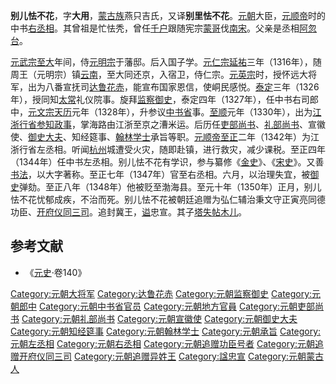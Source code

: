 '''别儿怯不花'''{{BD|？||1350年|}}，字'''大用'''，[[蒙古族|蒙古族]]燕只吉氏，又译'''别里怯不花'''。[[元朝|元朝]]大臣，[[元顺帝|元顺帝]]时的中书[[右丞相|右丞相]]。其曾祖是忙怯秃，曾任[[千户制|千户]]跟随宪宗[[蒙哥|蒙哥]]伐[[南宋|南宋]]。父亲是丞相[[阿忽台|阿忽台]]。

[[元武宗|元武宗]][[至大|至大]]年间，侍[[元明宗|元明宗]]于藩邸。后入国子学。[[元仁宗|元仁宗]][[延祐|延祐]]三年（1316年），随周王（元明宗）镇[[云南|云南]]，至大同还京，入宿卫，侍仁宗。[[元英宗|元英宗]]时，授怀远大将军，出为八番宣抚司[[达鲁花赤|达鲁花赤]]，能宣布国家恩信，使峒民感悦。[[泰定_(元朝)|泰定]]三年（1326年），授同知[[太常|太常]]礼仪院事。旋拜[[监察御史|监察御史]]，泰定四年（1327年），任中书右司郎中，[[元文宗|元文宗]][[天历_(元朝)|天历]]元年（1328年），升参议[[中书省|中书省]]事。[[至顺|至顺]]元年（1330年），出为[[江浙行省|江浙行省]][[参知政事|参知政事]]，掌海路由江浙至京之漕米运。后历任[[吏部尚书|吏部尚书]]、[[礼部尚书|礼部尚书]]、宣徽使、[[御史大夫|御史大夫]]、知经筵事、[[翰林学士|翰林学士]]承旨等职。[[元顺帝|元顺帝]][[至正|至正]]二年（1342年）为江浙行省左丞相。听闻[[杭州|杭州]]城遭受火灾，随即赴镇，进行救灾，减少课税。至正四年（1344年）任中书左丞相。别儿怯不花有学识，参与纂修《[[金史|金史]]》、《[[宋史|宋史]]》。又善[[书法|书法]]，以大字著称。至正七年（1347年）官至右丞相。六月，以治理失宜，被[[御史|御史]]弹劾。至正八年（1348年）他被贬至渤海县。至元十年（1350年）正月，别儿怯不花忧郁成疾，不治而死。别儿怯不花被朝廷追赠为弘仁辅治秉文守正寅亮同德功臣、[[开府仪同三司|开府仪同三司]]。追封冀王，[[谥|谥]]忠宣。其子[[塔失帖木儿_(平章政事)|塔失帖木儿]]。

==参考文献==
* 《[[元史|元史]]·卷140》

[[Category:元朝大将军|Category:元朝大将军]]
[[Category:达鲁花赤|Category:达鲁花赤]]
[[Category:元朝监察御史|Category:元朝监察御史]]
[[Category:元朝郎中|Category:元朝郎中]]
[[Category:元朝中书省官员|Category:元朝中书省官员]]
[[Category:元朝地方官員|Category:元朝地方官員]]
[[Category:元朝吏部尚书|Category:元朝吏部尚书]]
[[Category:元朝礼部尚书|Category:元朝礼部尚书]]
[[Category:元朝宣徽使|Category:元朝宣徽使]]
[[Category:元朝御史大夫|Category:元朝御史大夫]]
[[Category:元朝知经筵事|Category:元朝知经筵事]]
[[Category:元朝翰林学士|Category:元朝翰林学士]]
[[Category:元朝承旨|Category:元朝承旨]]
[[Category:元朝左丞相|Category:元朝左丞相]]
[[Category:元朝右丞相|Category:元朝右丞相]]
[[Category:元朝追赠功臣号者|Category:元朝追赠功臣号者]]
[[Category:元朝追赠开府仪同三司|Category:元朝追赠开府仪同三司]]
[[Category:元朝追赠异姓王|Category:元朝追赠异姓王]]
[[Category:諡忠宣|Category:諡忠宣]]
[[Category:元朝蒙古人|Category:元朝蒙古人]]
